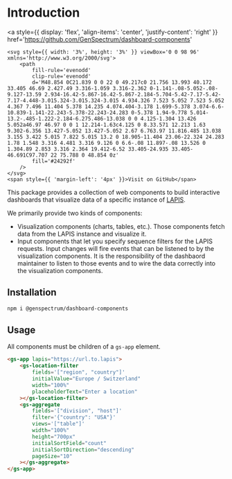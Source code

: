 
<Meta title='Introduction' />

# Introduction

<a
    style={{ display: 'flex', 'align-items': 'center', 'justify-content': 'right' }}
    href='https://github.com/GenSpectrum/dashboard-components'
>
    <svg style={{ width: '3%', height: '3%' }} viewBox='0 0 98 96' xmlns='http://www.w3.org/2000/svg'>
        <path
            fill-rule='evenodd'
            clip-rule='evenodd'
            d='M48.854 0C21.839 0 0 22 0 49.217c0 21.756 13.993 40.172 33.405 46.69 2.427.49 3.316-1.059 3.316-2.362 0-1.141-.08-5.052-.08-9.127-13.59 2.934-16.42-5.867-16.42-5.867-2.184-5.704-5.42-7.17-5.42-7.17-4.448-3.015.324-3.015.324-3.015 4.934.326 7.523 5.052 7.523 5.052 4.367 7.496 11.404 5.378 14.235 4.074.404-3.178 1.699-5.378 3.074-6.6-10.839-1.141-22.243-5.378-22.243-24.283 0-5.378 1.94-9.778 5.014-13.2-.485-1.222-2.184-6.275.486-13.038 0 0 4.125-1.304 13.426 5.052a46.97 46.97 0 0 1 12.214-1.63c4.125 0 8.33.571 12.213 1.63 9.302-6.356 13.427-5.052 13.427-5.052 2.67 6.763.97 11.816.485 13.038 3.155 3.422 5.015 7.822 5.015 13.2 0 18.905-11.404 23.06-22.324 24.283 1.78 1.548 3.316 4.481 3.316 9.126 0 6.6-.08 11.897-.08 13.526 0 1.304.89 2.853 3.316 2.364 19.412-6.52 33.405-24.935 33.405-46.691C97.707 22 75.788 0 48.854 0z'
            fill='#24292f'
        />
    </svg>
    <span style={{ 'margin-left': '4px' }}>Visit on GitHub</span>
</a>

This package provides a collection of web components to build interactive dashboards that visualize
data of a specific instance of [LAPIS](https://github.com/GenSpectrum/LAPIS).

We primarily provide two kinds of components:

-   Visualization components (charts, tables, etc.).
    Those components fetch data from the LAPIS instance and visualize it.
-   Input components that let you specify sequence filters for the LAPIS requests.
    Input changes will fire events that can be listened to by the visualization components. It is the responsibility of the dashbaord maintainer to listen to those events and to wire the data correctly into the visualization components.

## Installation

```bash
npm i @genspectrum/dashboard-components
```

## Usage

All components must be children of a `gs-app` element.

```html
<gs-app lapis="https://url.to.lapis">
    <gs-location-filter
        fields='["region", "country"]'
        initialValue="Europe / Switzerland"
        width="100%"
        placeholderText="Enter a location"
    ></gs-location-filter>
    <gs-aggregate
        fields='["division", "host"]'
        filter='{"country": "USA"}'
        views='["table"]'
        width="100%"
        height="700px"
        initialSortField="count"
        initialSortDirection="descending"
        pageSize="10"
    ></gs-aggregate>
</gs-app>
```
